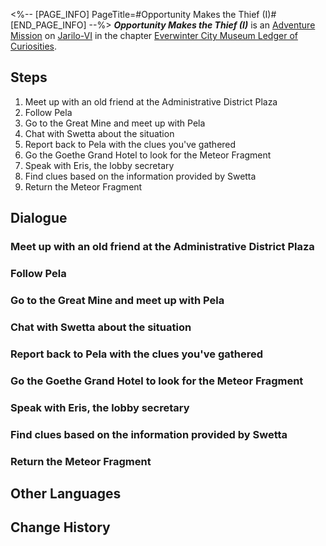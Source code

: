 <%-- [PAGE_INFO]
PageTitle=#Opportunity Makes the Thief (I)#
[END_PAGE_INFO] --%>
{{Stub|Dialogue.}}
{{Mission Infobox
|id            = 2011901
|title         = 
|image         = {{subst:void|<!--$UPLOAD:<<SpriteOutput/Chronicle/2011901_f.png>-<Mission Opportunity Makes the Thief (I) Stelle.png>-<Fate's Atlas Images>>-->}}{{subst:void|<!--$UPLOAD:<<SpriteOutput/Chronicle/2011901_m.png>-<Mission Opportunity Makes the Thief (I) Caelus.png>-<Fate's Atlas Images>>-->}}
<gallery>
Mission Opportunity Makes the Thief (I) Stelle.png|Stelle
Mission Opportunity Makes the Thief (I) Caelus.png|Caelus
</gallery>
|type          = Adventure
|event_name    = 
|chapter       = Everwinter City Museum Ledger of Curiosities
|requirements  = [[Trailblaze Mission]] ''[[Silent Galaxy]]'' completed
|summary       = As Belobog's renovated History and Culture Museum is about to open, numerous valuable exhibits have gone missing.<br />You have accepted Pela's request and started reclaiming those lost exhibits.
|characters    = Trailblazer
|startLocation = [[Jarilo-VI]] - [[Administrative District]]
|world         = Jarilo-VI
|area          = Administrative District
|prev          = 
|next          = To Eris
|rewards       = Trailblaze EXP*200; Stellar Jade*40; Traveler's Guide*3; Refined Aether*3; Credit*30,000
}}
'''''Opportunity Makes the Thief (I)''''' is an [[Adventure Mission]] on [[Jarilo-VI]] in the chapter [[Everwinter City Museum Ledger of Curiosities]].

==Steps==
# Meet up with an old friend at the Administrative District Plaza
# Follow Pela
# Go to the Great Mine and meet up with Pela
# Chat with Swetta about the situation
# Report back to Pela with the clues you've gathered
# Go the Goethe Grand Hotel to look for the Meteor Fragment
# Speak with Eris, the lobby secretary
# Find clues based on the information provided by Swetta
# Return the Meteor Fragment

<!--
==Gameplay Notes==

--><!--
==Trial Character==

-->
==Dialogue==
{{Stub Dialogue}}

===Meet up with an old friend at the Administrative District Plaza===
{{Mission Description|type=adventure|location=Administrative District|With curiosity and excitement, you step into Belobog's domain once again.<br />Perhaps some wondrous adventure would happen this time as well? Who knows...}}
{{Dialogue Start}}
:{{tx}}
{{Dialogue End}}

===Follow Pela===
{{Mission Description|type=adventure|location=History and Culture Museum|update|Pela mentioned that the Belobog History and Culture Museum, currently being renovated, is facing some problems.<br />Visit the museum with her to understand the issues at hand.}}
{{Dialogue Start}}
:{{tx}}
{{Dialogue End}}

===Go to the Great Mine and meet up with Pela===
{{Mission Description|type=adventure|location=Great Mine|update|It turns out there has been a series of thefts in the Belobog History and Culture Museum.<br />To find the lost exhibits, Pela and you decide to head to the Great Mine to investigate the matter.}}
{{Dialogue Start}}
:{{tx}}
{{Dialogue End}}

===Chat with Swetta about the situation===
{{Mission Description|type=adventure|location=Great Mine|update|There has been a series of thefts in the Belobog History and Culture Museum.<br />To find the lost exhibits, Pela and you decide to head to the Great Mine to investigate the matter.<br />Miss Swetta from Wildfire seems to know something. Chat with her about the situation.}}
{{Dialogue Start}}
:{{tx}}
{{Dialogue End}}

===Report back to Pela with the clues you've gathered===
{{Mission Description|type=adventure|location=Great Mine|update|There has been a series of thefts in the Belobog History and Culture Museum.<br />To find the lost exhibits, Pela and you decide to head to the Great Mine to investigate the matter.<br />All of Miss Swetta's information was true. You found some circumstantial evidence indicating the thefts had happened here. Report this back to Pela.}}
{{Dialogue Start}}
:{{tx}}
{{Dialogue End}}

===Go the Goethe Grand Hotel to look for the Meteor Fragment===
{{Mission Description|type=adventure|location=Cheap Room|update|There has been a series of thefts in the Belobog History and Culture Museum.<br />To find the lost exhibits, Pela and you decide to head to the Great Mine to investigate the matter.<br />The Silvermane Guards from the Underworld sent news that they discovered the stolen Meteor Fragment in the Goethe Grand Hotel. Go check it out.}}
{{Dialogue Start}}
:{{tx}}
{{Dialogue End}}

===Speak with Eris, the lobby secretary===
{{Mission Description|type=adventure|location=History and Culture Museum|update|You helped the Belobog History and Culture Museum recover a valuable stolen artifact.<br />You learn from Pela that, as the museum is about to open to the public, they need a part-time operation manager.<br />This after-hours activity piques your curiosity. Go and say hello to Eris, the museum's lobby secretary.}}
{{Dialogue Start}}
:{{tx}}
{{Dialogue End}}

===Find clues based on the information provided by Swetta===
{{Mission Description|type=adventure|location=Great Mine|update|There has been a series of thefts in the Belobog History and Culture Museum.<br />To find the lost exhibits, Pela and you decide to head to the Great Mine to investigate the matter.<br />Miss Swetta from Wildfire told you what she knew. Now, go find some appropriate clues around here.}}
{{Dialogue Start}}
:{{tx}}
{{Dialogue End}}

===Return the Meteor Fragment===
{{Mission Description|type=adventure|location=History and Culture Museum|update|There has been a series of thefts in the Belobog History and Culture Museum.<br />To find the lost exhibits, Pela and you decide to head to the Great Mine to investigate the matter.<br />Pela confirmed that the Meteor Fragment you found in the Goethe Grand Hotel is the genuine article that was stolen. It's time to return it to where it came from.}}
{{Dialogue Start}}
:{{tx}}
{{Dialogue End}}

==Other Languages==
{{Other Languages
|en   = Opportunity Makes the Thief (I)
|zhs  = 漫藏诲盗•其一
|zht  = 漫藏誨盜•其一
|ja   = 慢蔵誨盗・その1
|ko   = 견물생심•1
|es   = La oportunidad hace al ladrón I
|fr   = L'occasion fait le larron (I)
|ru   = Плохо не клади, вора в грех не вводи I
|th   = ของมีค่าล่อตาโจร 1
|vi   = Cơ Hội Tạo Nên Kẻ Trộm 1
|de   = Gelegenheit macht Diebe (Teil 1)
|id   = Kesempatan dalam Kesempitan (Bagian 1)
|pt   = A Ocasião Faz o Ladrão (I)
}}

==Change History==
{{Change History|1.1}}
